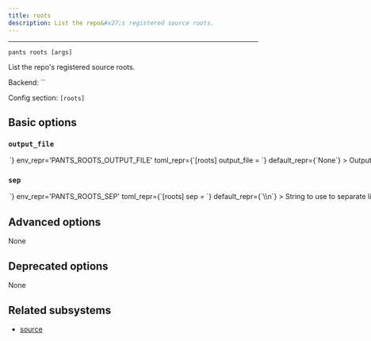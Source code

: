 ```yaml
---
title: roots
description: List the repo&#x27;s registered source roots.
---
```



---

```
pants roots [args]
```

List the repo&#x27;s registered source roots.

Backend: <span className="color--primary">``</span>

Config section: <span className="color--primary">`[roots]`</span>

<span className={styles.options}>

## Basic options

### `output_file`

<Option
  cli_repr={`--roots-output-file=<path>`}
  env_repr='PANTS_ROOTS_OUTPUT_FILE'
  toml_repr={`[roots]
output_file = <path>`}
  default_repr={`None`}
>

Output the goal&#x27;s stdout to this file. If unspecified, outputs to stdout.

</Option>

### `sep`

<Option
  cli_repr={`--roots-sep=<separator>`}
  env_repr='PANTS_ROOTS_SEP'
  toml_repr={`[roots]
sep = <separator>`}
  default_repr={`\\n`}
>

String to use to separate lines in line-oriented output.

</Option>

## Advanced options

None

## Deprecated options

None

## Related subsystems

- [source](../subsystems/source.mdx)

</span>
